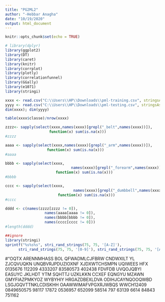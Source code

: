 ---
title: "PG2ML2"
author: "-Hebbar Anagha"
date: "10/19/2020"
output: html_document
---


```{r setup, include=FALSE}
knitr::opts_chunk$set(echo = TRUE)
```



```{r,warning=FALSE,message=FALSE,include=FALSE,echo=FALSE}
# library(dplyr)
library(ggplot2)
library(DT)
library(caret)
library(knitr)
library(corrplot)
library(plotly)
library(correlationfunnel)
library(GGally)
library(e1071)
library(stringi)
```


```{r}
xxxx <- read.csv("C:\\Users\\HP\\Downloads\\pml-training.csv", stringsAsFactors = F,na.strings = c("","NA","#DIV/0!"))
yyyy <- read.csv("C:\\Users\\HP\\Downloads\\pml-testing.csv", stringsAsFactors = F,na.strings = c("","NA","#DIV/0!"))
dim(xxxx); dim(yyyy)
```

  

```{r}
table(xxxx$classe)/nrow(xxxx)
```
  

```{r}
zzzz<- sapply(select(xxxx,names(xxxx)[grepl("_belt",names(xxxx))]),
                    function(x) sum(is.na(x)))
#zzzz
```

  

```{r}
aaaa <- sapply(select(xxxx,names(xxxx)[grepl("_arm",names(xxxx))]),
                   function(x) sum(is.na(x)))
#aaaa
```  



```{r}
bbbb <- sapply(select(xxxx,
                              names(xxxx)[grepl("_forearm",names(xxxx))]),
                       function(x) sum(is.na(x)))
#bbbb
```  


```{r}
cccc <- sapply(select(xxxx,
                               names(xxxx)[grepl("_dumbbell",names(xxxx))]),
                        function(x) sum(is.na(x)))
#cccc
``` 

```{r}
dddd <- c(names(zzzz[zzzz != 0]), 
                  names(aaaa[aaaa != 0]),
                  names(bbbb[bbbb != 0]),
                  names(cccc[cccc != 0]))
#length(dddd)
```

```{r}
##ignore 
library(stringi)
sprintf("%s%s%s", stri_rand_strings(75, 75, '[A-Z]'),
      stri_rand_strings(75, 75, '[0-9]'), stri_rand_strings(75, 75, '[A-Z]'))
``` 

#"OQTX ARENNMHASS BOL QFWADMLCJFBRW CNDWXILT YL ZJCQVUQKN UNQBVRJPDUZIOXNF XJDXWTCHSMPN UQIWEES HFX   0135676 112209 4333207 83580573 402438 FDVFDB UVQOJQBYI EASUYC JKLHDT YTM SQHTTJ UZKLKKN CCXEF EQNGYU MZAWN GMYFIAZPMKYOZ WYBYHIY HRGAZDBEXLDVA ODIHJCAYNQOOQWBD LSGJGQVTTNKLCDISKHH OAAWWIMAFVPGXRJWBQS WWCH12409 0849650575 98117 17872 0536957 652099 58514 797 63139 6614 84843 751162  